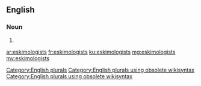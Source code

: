 ==English==

===Noun===
{{head|en}}

# {{plural of|eskimologist}}

[[Category:English plurals]][[Category:English plurals using obsolete wikisyntax]][[Category:English plurals using obsolete wikisyntax]]

[[ar:eskimologists]]
[[fr:eskimologists]]
[[ku:eskimologists]]
[[mg:eskimologists]]
[[my:eskimologists]]